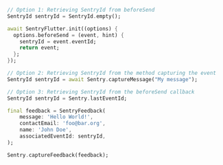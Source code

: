 ```dart
// Option 1: Retrieving SentryId from beforeSend
SentryId sentryId = SentryId.empty();

await SentryFlutter.init((options) {
  options.beforeSend = (event, hint) {
    sentryId = event.eventId;
    return event;
  };
});

// Option 2: Retrieving SentryId from the method capturing the event
SentryId sentryId = await Sentry.captureMessage("My message");

// Option 3: Retrieving SentryId from the beforeSend callback
SentryId sentryId = Sentry.lastEventId;

final feedback = SentryFeedback(
    message: 'Hello World!',
    contactEmail: 'foo@bar.org',
    name: 'John Doe',
    associatedEventId: sentryId,
);

Sentry.captureFeedback(feedback);
```
